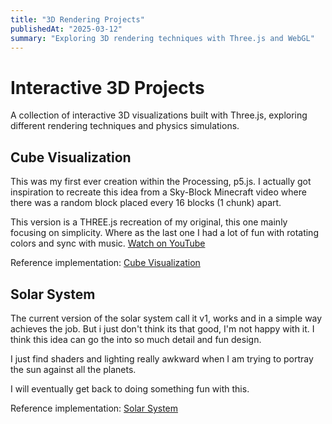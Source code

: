 ```yaml
---
title: "3D Rendering Projects"
publishedAt: "2025-03-12"
summary: "Exploring 3D rendering techniques with Three.js and WebGL"
---
```


# Interactive 3D Projects

A collection of interactive 3D visualizations built with Three.js, exploring different rendering techniques and physics simulations.

## Cube Visualization
 
This was my first ever creation within the Processing, p5.js. 
I actually got inspiration to recreate this idea from a Sky-Block Minecraft video where there was a random block placed every 16 blocks (1 chunk) apart.   

This version is a THREE.js recreation of my original, this one mainly focusing on simplicity. 
Where as the last one I had a lot of fun with rotating colors and sync with music. <a href="https://www.youtube.com/watch?v=soJ7ezz3Rl4" target="_blank">Watch on YouTube</a>

Reference implementation: <a href="https://www.forritun.dev/projects/cube" target="_blank">Cube Visualization</a>

## Solar System

The current version of the solar system call it v1, works and in a simple way achieves the job. 
But i just don't think its that good, I'm not happy with it. I think this idea can go the into so much detail and fun design.

I just find shaders and lighting really awkward when I am trying to portray the sun against all the planets.

I will eventually get back to doing something fun with this.

Reference implementation: <a href="https://www.forritun.dev/projects/solar" target="_blank">Solar System</a>
